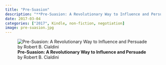 ```yaml
---
title: "Pre-Suasion"
description: "**Pre-Suasion: A Revolutionary Way to Influence and Persuade** by Robert B. Cialdini  - (*Kindle*)"
date: 2017-03-04
categories: ["2017", Kindle, non-fiction, negotiation]
image: pre-suasion.jpg
---
```

![**Pre-Suasion: A Revolutionary Way to Influence and Persuade** by Robert B. Cialdini](pre-suasion.jpg){fig-align="left"}